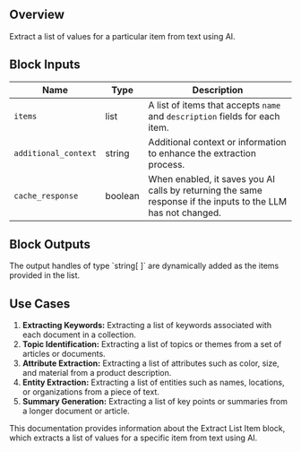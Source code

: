 ## Overview

Extract a list of values for a particular item from text using AI.

## Block Inputs

| Name                 | Type    | Description                                                                                                  |
| -------------------- | ------- | ------------------------------------------------------------------------------------------------------------ |
| `items`              | list    | A list of items that accepts `name` and `description` fields for each item.                                  |
| `additional_context` | string  | Additional context or information to enhance the extraction process.                                         |
| `cache_response`     | boolean | When enabled, it saves you AI calls by returning the same response if the inputs to the LLM has not changed. |

## Block Outputs

<Note>
  The output handles of type `string[ ]` are dynamically added as the items
  provided in the list.
</Note>

## Use Cases

1. **Extracting Keywords:** Extracting a list of keywords associated with each document in a collection.
2. **Topic Identification:** Extracting a list of topics or themes from a set of articles or documents.
3. **Attribute Extraction:** Extracting a list of attributes such as color, size, and material from a product description.
4. **Entity Extraction:** Extracting a list of entities such as names, locations, or organizations from a piece of text.
5. **Summary Generation:** Extracting a list of key points or summaries from a longer document or article.

This documentation provides information about the Extract List Item block, which extracts a list of values for a specific item from text using AI.

